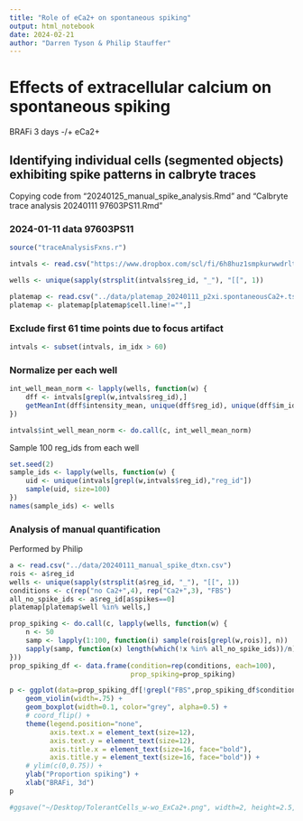 ```yaml
---
title: "Role of eCa2+ on spontaneous spiking"
output: html_notebook
date: 2024-02-21
author: "Darren Tyson & Philip Stauffer"
---
```


# Effects of extracellular calcium on spontaneous spiking
BRAFi 3 days -/+ eCa2+

## Identifying individual cells (segmented objects) exhibiting spike patterns in calbryte traces
Copying code from "20240125_manual_spike_analysis.Rmd" and "Calbryte trace analysis 20240111 97603PS11.Rmd" 

### 2024-01-11 data 97603PS11
```r
source("traceAnalysisFxns.r")
```

```r
intvals <- read.csv("https://www.dropbox.com/scl/fi/6h8huz1smpkurwwdrltl2/97603PS11_cell_intensities.csv?rlkey=dwctjs4eqrn4n95gr2wt8mg7z&dl=1")

wells <- unique(sapply(strsplit(intvals$reg_id, "_"), "[[", 1))

platemap <- read.csv("../data/platemap_20240111_p2xi.spontaneousCa2+.tsv", sep="\t")
platemap <- platemap[platemap$cell.line!="",]
```

### Exclude first 61 time points due to focus artifact
```r
intvals <- subset(intvals, im_idx > 60)
```


### Normalize per each well
```r
int_well_mean_norm <- lapply(wells, function(w) {
    dff <- intvals[grepl(w,intvals$reg_id),]
    getMeanInt(dff$intensity_mean, unique(dff$reg_id), unique(dff$im_idx))
})

intvals$int_well_mean_norm <- do.call(c, int_well_mean_norm)
```


Sample 100 reg_ids from each well
```r
set.seed(2)
sample_ids <- lapply(wells, function(w) {
    uid <- unique(intvals[grepl(w,intvals$reg_id),"reg_id"])
    sample(uid, size=100)
})
names(sample_ids) <- wells
```



### Analysis of manual quantification
Performed by Philip
```r
a <- read.csv("../data/20240111_manual_spike_dtxn.csv")
rois <- a$reg_id
wells <- unique(sapply(strsplit(a$reg_id, "_"), "[[", 1))
conditions <- c(rep("no Ca2+",4), rep("Ca2+",3), "FBS")
all_no_spike_ids <- a$reg_id[a$spikes==0]
platemap[platemap$well %in% wells,]
```

```r
prop_spiking <- do.call(c, lapply(wells, function(w) {
    n <- 50
    samp <- lapply(1:100, function(i) sample(rois[grepl(w,rois)], n))
    sapply(samp, function(x) length(which(!x %in% all_no_spike_ids))/n)
}))
prop_spiking_df <- data.frame(condition=rep(conditions, each=100), 
                              prop_spiking=prop_spiking)

```

```r
p <- ggplot(data=prop_spiking_df[!grepl("FBS",prop_spiking_df$condition),], aes(x=condition, y=prop_spiking, fill=1)) + 
    geom_violin(width=.75) + 
    geom_boxplot(width=0.1, color="grey", alpha=0.5) + 
    # coord_flip() + 
    theme(legend.position="none", 
          axis.text.x = element_text(size=12),
          axis.text.y = element_text(size=12),
          axis.title.x = element_text(size=16, face="bold"),
          axis.title.y = element_text(size=16, face="bold")) + 
    # ylim(c(0,0.75)) +
    ylab("Proportion spiking") + 
    xlab("BRAFi, 3d")
p

#ggsave("~/Desktop/TolerantCells_w-wo_ExCa2+.png", width=2, height=2.5, units="in", device="png")
```

